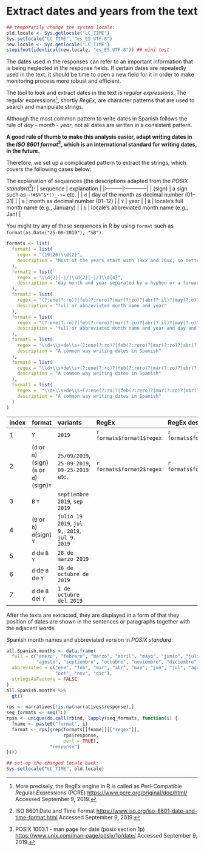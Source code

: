 # Extract dates and years from the text {-}

```r
## temporarily change the system locale:
old.locale <- Sys.getlocale("LC_TIME")
Sys.setlocale("LC_TIME", "es_ES.UTF-8")
new.locale <- Sys.getlocale("LC_TIME")
stopifnot(identical(new.locale, "es_ES.UTF-8")) ## mini test
```

The dates used in the responses can refer to an important information that is
being neglected in the response fields. If certain dates are repeatedly used in
the text, it should be time to open a new field for it in order to make
monitoring process more robust and efficient.

The tool to look and extract dates in the text is *regular expressions*. The
regular expressions[^10], shortly *RegEx*, are character patterns that are used
to search and manipulate strings.

Although the most common pattern to write dates in Spanish follows the rule of
*day* - *month* - *year*, not all dates are written in a consistent pattern.

**A good rule of thumb to make this analysis easier, adapt writing dates in the
*ISO 8601 format*[^11], which is an international standard for writing dates, in
the future.**

Therefore, we set up a complicated pattern to extract the strings, which covers
the following cases below:

The explanation of sequences
(the descriptions adapted from the *POSIX standard*[^12]):
| sequence | explanation |
|:---------|:------------|
| (sign) | a sign such as `~!#$%^&*()_-+=` etc. |
| `d` | day of the month as decimal number (01–31) |
| `m` | month as decimal number (01–12) |
| `Y` | year |
| `B` | locale's full month name (e.g., January) |
| `b` | locale's abbreviated month name (e.g., Jan) |

You might try any of these sequences in R by using `format` such as 
`format(as.Date("25-09-2019"), "%B")`.

```r
formats <- list(
  format1 = list(
    regex = "(19|20)\\d{2}",
    description = "Most of the years start with 19xx and 20xx, so better to choose with this prefix to reduce the number of false positives which are just numbers with four digits."
  ),
  format2 = list(
    regex = "\\d{2}[-|/]\\d{2}[-|/]\\d{4}",
    description = "day month and year separated by a hyphen or a forward slash"
  ),
  format3 = list(
    regex = "(?:ene(?:ro)?|feb(?:rero)?|mar(?:zo)?|abr(?:il)?|may(?:o)?|jun(?:io)?|jul(?:io)?|ago(?:sto)?|sep(?:tiembre)?|oct(?:ubre)?|nov(?:iembre)?|dic(?:iembre)?)\\s+(?:19[7-9]\\d|2\\d{3})",
    description = "full or abbreviated month name and year"
  ),
  format4 = list(
    regex = "(?:ene(?:ro)?|feb(?:rero)?|mar(?:zo)?|abr(?:il)?|may(?:o)?|jun(?:io)?|jul(?:io)?|ago(?:sto)?|sep(?:tiembre)?|oct(?:ubre)?|nov(?:iembre)?|dic(?:iembre)?)\\s+\\d+.*(?:19[7-9]\\d|2\\d{3})",
    description = "full or abbreviated month name and year and day and year"
  ),
  format5 = list(
    regex = "\\d+\\s+de\\s+(?:ene(?:ro)?|feb(?:rero)?|mar(?:zo)?|abr(?:il)?|may(?:o)?|jun(?:io)?|jul(?:io)?|ago(?:sto)?|sep(?:tiembre)?|oct(?:ubre)?|nov(?:iembre)?|dic(?:iembre)?)\\s+(?:19[7-9]\\d|2\\d{3})",
    description = "A common way writing dates in Spanish"
  ),
  format6 = list(
    regex = "\\d+\\s+de\\s+(?:ene(?:ro)?|feb(?:rero)?|mar(?:zo)?|abr(?:il)?|may(?:o)?|jun(?:io)?|jul(?:io)?|ago(?:sto)?|sep(?:tiembre)?|oct(?:ubre)?|nov(?:iembre)?|dic(?:iembre)?)\\s+de\\s+(?:19[7-9]\\d|2\\d{3})",
    description = "A common way writing dates in Spanish"
  ),
  format7 = list(
    regex =  "\\d+\\s+de\\s+(?:ene(?:ro)?|feb(?:rero)?|mar(?:zo)?|abr(?:il)?|may(?:o)?|jun(?:io)?|jul(?:io)?|ago(?:sto)?|sep(?:tiembre)?|oct(?:ubre)?|nov(?:iembre)?|dic(?:iembre)?)\\s+del\\s+(?:19[7-9]\\d|2\\d{3})",
    description = "A common way writing dates in Spanish"
  )
)
```

| index | format | variants | RegEx | RegEx description |
|:------|:-------|:---------|:------|:------------------|
| 1 | `Y` | `2019` | `r formats$format1$regex` | `r formats$format1$description` |
| 2 | (`d` or `m`)(sign)(`m` or `d`)(sign)`Y` | `25/09/2019`, `25-09-2019`, `09-25-2019` etc. | `r formats$format2$regex` | `r formats$format2$description` |
| 3 | `B` `Y` | `septiembre 2019`, `sep 2019` |  |
| 4 | (`B` or `b`) `d`(sign) `Y` | `julio 19 2019`, `jul 9, 2019`, `jul 9. 2019` |
| 5 | `d` de `B` `Y` | `28 de marzo 2019` |
| 6 | `d` de `B` de `Y` | `16 de octubre de 2019` |
| 7 | `d` de `B` del `Y` | `1 de octubre del 2019` | 

After the texts are extracted, they are displayed in a form of that they
position of dates are shown in the sentences or paragraphs together with the
adjacent words.

Spanish month names and abbreviated version in *POSIX standard*:
```r
all.Spanish.months <- data.frame(
  full = c("enero", "febrero", "marzo", "abril", "mayo", "junio", "julio", 
           "agosto", "septiembre", "octubre", "noviembre", "diciembre"),
  abbreviated = c("ene", "feb", "mar", "abr", "may", "jun", "jul", "ago", "sep", 
                  "oct", "nov", "dic"),
  stringsAsFactors = FALSE
)
all.Spanish.months %>% 
  gt()
```

```r
rps <- narratives[!is.na(narratives$response),]
seq_formats <- seq(7L)
rpss <- unique(do.call(rbind, lapply(seq_formats, function(i) {
  fname <- paste0("format", i)
  format <- rps[grep(formats[[fname]][["regex"]],
                     rps$response, 
                     perl = TRUE), 
                "response"]
})))
```

[^10]: More precisely, the RegEx engine in R is called as *P*erl-*C*ompatible
*R*egular *E*xpressions (PCRE) <https://www.pcre.org/original/doc/html/>
Accessed September 9, 2019.

[^11]: ISO 8601 Date and Time Format
<https://www.iso.org/iso-8601-date-and-time-format.html> Accessed September 9,
2019.

[^12]: POSIX 1003.1 - man page for date (posix section 1p)
<https://www.unix.com/man-page/posix/1p/date/> Accessed September 9, 2019.

```r
## set-up the changed locale back:
Sys.setlocale("LC_TIME", old.locale)
```

